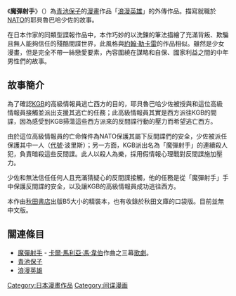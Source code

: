 
《'''魔彈射手'''》（{{lang|ja|魔弾の射手}}）為[[青池保子|青池保子]]的[[漫畫|漫畫]]作品「[[浪漫英雄|浪漫英雄]]」的外傳作品。描寫就職於[[北大西洋公約組織|NATO]]的耶貝魯巴哈少佐的故事。

在日本作家的同類型諜報作品中，本作巧妙的以洗鍊的筆法描繪了充滿背叛、欺騙且無人能夠信任的殘酷間諜世界，此風格與[[約翰·勒卡雷|約翰·勒卡雷]]的作品相似。雖然是少女漫畫，但是完全不帶一絲戀愛要素，內容圍繞在謀略和自保、國家利益之間的中年男性們的故事。

== 故事簡介 ==
為了確認[[蘇聯國家安全委員會|KGB]]的高級情報員逃亡西方的目的，耶貝魯巴哈少佐被授與和這位高級情報員接觸並派出支援其逃亡的任務；此高級情報員其實是西方派往KGB的間諜，因為感受到KGB掃蕩這些西方派來的反間諜行動的壓力而希望逃亡西方。

由於這位高級情報員的亡命條件為NATO保護其屬下反間諜們的安全，少佐被派任保護其中一人（[[代號|代號]]‧波里斯）；另一方面，KGB派出名為「魔彈射手」的連續殺人犯，負責暗殺這些反間諜。此人以殺人為樂，採用假情報心理戰對反間諜施加壓力。

少佐和無法信任任何人且充滿猜疑心的反間諜接觸，他的任務是從「魔彈射手」手中保護反間諜的安全，以及讓KGB的高級情報員成功逃往西方。

本作由[[秋田書店|秋田書店]]出版B5大小的精裝本，也有收錄於秋田文庫的口袋版。目前並無中文版。

== 關連條目 ==
* [[魔彈射手|魔彈射手]] - [[卡爾·馬利亞·馮·韋伯|卡爾·馬利亞·馮·韋伯]]作曲之三幕[[歌劇|歌劇]]。
* [[青池保子|青池保子]]
* [[浪漫英雄|浪漫英雄]]

{{DEFAULTSORT:Matan no Shashu}}
[[Category:日本漫畫作品|Category:日本漫畫作品]]
[[Category:间谍漫画|Category:间谍漫画]]
{{manga-stub}}